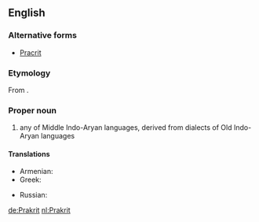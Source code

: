 ==English==
{{wikipedia}}

===Alternative forms===
* [[Pracrit]]

===Etymology===
From {{etyl|sa|en}} {{term|sc=Deva|प्राकृत|tr=prākṛta||unrefined, natural|lang=sa}}.

===Proper noun===
{{en-proper noun|Prakrits}}

# any of Middle Indo-Aryan languages, derived from dialects of Old Indo-Aryan languages

====Translations====
{{trans-top|any of Middle Indo-Aryan languages, derived from dialects of Old Indo-Aryan languages}}
* Armenian: {{t-|hy|պրակրիտ|sc=Armn}}
* Greek: {{t-|el|πρακριτική γλώσσα|f|tr=prakritikí glóssa}}
{{trans-mid}}
* Russian: {{t+|ru|пракрит|sc=Cyrl}}
{{trans-bottom}}

[[de:Prakrit]]
[[nl:Prakrit]]